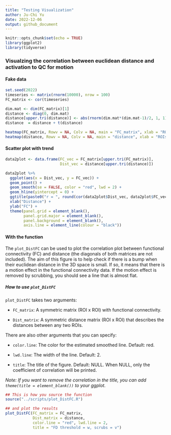 ```yaml
---
title: "Testing Visualization"
author: Ju-Chi Yu
date: 2022-12-06
output: github_document
---
```


```r
knitr::opts_chunk$set(echo = TRUE)
library(ggplot2)
library(tidyverse)
```

### Visualzing the correlation between euclidean distance and activation to QC for motion

#### Fake data

```r
set.seed(2022)
timeseries <- matrix(rnorm(10000), nrow = 100)
FC_matrix <- cor(timeseries)

dim.mat <- dim(FC_matrix)[1]
distance <- diag(0, dim.mat)
distance[upper.tri(distance)] <- abs(rnorm(dim.mat*(dim.mat-1)/2, 1, 1))
distance  = distance + t(distance)


```

```r
heatmap(FC_matrix, Rowv = NA, Colv = NA, main = "FC_matrix", xlab = "ROIs", ylab = "ROIs")
heatmap(distance, Rowv = NA, Colv = NA, main = "distance", xlab = "ROIs", ylab = "ROIs")
```


#### Scatter plot with trend

```r
data2plot <- data.frame(FC_vec = FC_matrix[upper.tri(FC_matrix)],
                        Dist_vec = distance[upper.tri(distance)])

data2plot %>%
  ggplot(aes(x = Dist_vec, y = FC_vec)) +
  geom_point() +
  geom_smooth(se = FALSE, color = "red", lwd = 2) +
  geom_hline(yintercept = 0) +
  ggtitle(paste0("r = ", round(cor(data2plot$Dist_vec, data2plot$FC_vec), 2))) +
  xlab("Distance") +
  ylab("FC") +
  theme(panel.grid = element_blank(),
        panel.grid.major = element_blank(),
        panel.background = element_blank(),
        axis.line = element_line(colour = "black"))

```

#### With the function

The `plot_DistFC` can be used to plot the correlation plot between functional connectivity (FC) and distance (the diagonals of both matrices are not included). The aim of this figure is to help check if there is a bump when their euclidean distance in the 3D space is small. If so, it means that there is a motion effect in the functional connectivity data. If the motion effect is removed by scrubbing, you should see a line that is almost flat.

##### How to use `plot_DistFC`

`plot_DistFC` takes two arguments:

+ `FC_matrix`: A symmetric matrix (ROI x ROI) with functional connectivity.

+ `Dist_matrix`: A symmetric distance matrix (ROI x ROI) that describes the distances between any two ROIs.

There are also other arguments that you can specify:

+ `color.line`: The color for the estimated smoothed line. Default: red.

+ `lwd.line`: The width of the line. Default: 2.

+ `title`: The title of the figure. Default: NULL. When NULL, only the coefficient of correlation will be printed.

_Note: If you want to remove the correlation in the title, you can add `theme(title = element_blank())` to your ggplot._

```r
## This is how you source the function
source("../scripts/plot_DistFC.R")

## and plot the results
plot_DistFC(FC_matrix = FC_matrix,
            Dist_matrix = distance, 
            color.line = "red", lwd.line = 2,
            title = "FD threshold = w, scrubs = v")
```